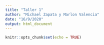```yaml
---
title: "Taller 1"
author: "Michael Zapata y Marlon Valencia"
date: "16/9/2020"
output: html_document
---
```


```r
knitr::opts_chunk$set(echo = TRUE)
```
